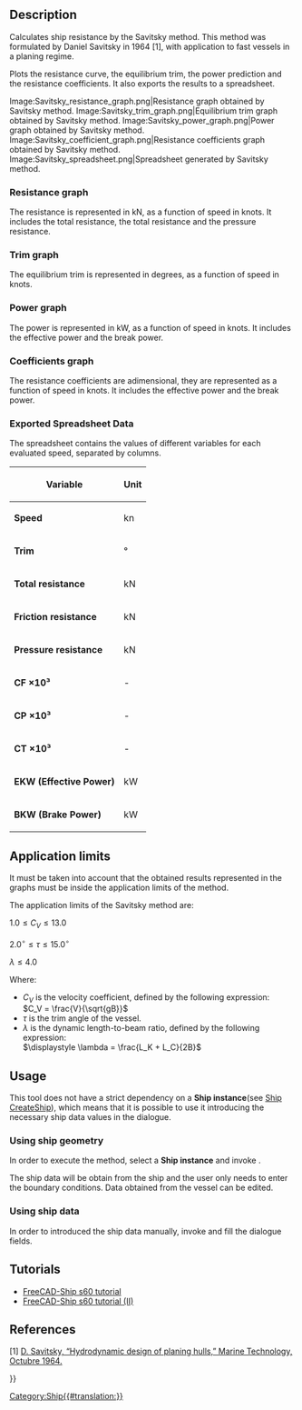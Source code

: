 <languages/>

{{Docnav
|[[Ship_ResistanceHoltrop|Resistance Holtrop prediction]]
|
|[[Ship_Workbench|Ship]]
|IconL=Ship_ResistanceHoltrop.svg
|IconR=
|IconC=Workbench_Ship.svg
}}

{{GuiCommand
|Name=Ship ResistanceSavitsky
|MenuLocation=Resistance → Resistance Savitsky prediction
|Workbenches=[[Ship_Workbench|Ship]]
|Shortcut=
|SeeAlso=
}}

== Description ==

Calculates ship resistance by the Savitsky method. This method was formulated by Daniel Savitsky in 1964 [1], with application to fast vessels in a planing regime.

Plots the resistance curve, the equilibrium trim, the power prediction and the resistance coefficients. It also exports the results to a spreadsheet.

<gallery widths="400px,225px,285px,335px,225px">
Image:Savitsky_resistance_graph.png|Resistance graph obtained by Savitsky method.
Image:Savitsky_trim_graph.png|Equilibrium trim graph obtained by Savitsky method.
Image:Savitsky_power_graph.png|Power graph obtained by Savitsky method.
Image:Savitsky_coefficient_graph.png|Resistance coefficients graph obtained by Savitsky method.
Image:Savitsky_spreadsheet.png|Spreadsheet generated by Savitsky method.
</gallery>

=== Resistance graph ===

The resistance is represented in kN, as a function of speed in knots. It includes the total resistance, the total resistance and the pressure resistance.

=== Trim graph ===

The equilibrium trim is represented in degrees, as a function of speed in knots.

=== Power graph ===

The power is represented in kW, as a function of speed in knots. It includes the effective power and the break power.

=== Coefficients graph ===

The resistance coefficients are adimensional, they are represented as a function of speed in knots. It includes the effective power and the break power.

=== Exported Spreadsheet Data ===

The spreadsheet contains the values of different variables for each evaluated speed, separated by columns.

{| class="wikitable"
! Variable !! Unit
|-
| '''Speed''' || kn
|-
| '''Trim''' || °
|-
| '''Total resistance''' || kN
|-
| '''Friction resistance''' || kN
|-
| '''Pressure resistance''' || kN
|-
| '''CF ×10³''' || -
|-
| '''CP ×10³''' || -
|-
| '''CT ×10³''' || -
|-
| '''EKW (Effective Power)''' || kW
|-
| '''BKW (Brake Power)''' || kW
|}

== Application limits ==

It must be taken into account that the obtained results represented in the graphs must be inside the application limits of the method.

The application limits of the Savitsky method are:

<math> 1.0 \leq C_V \leq 13.0 </math>

<math> 2.0^\circ \leq \tau \leq 15.0^\circ </math>

<math> \lambda \leq 4.0 </math>

Where:

* <math>C_V</math> is the velocity coefficient, defined by the following expression:<br><math> C_V = \frac{V}{\sqrt{gB}} </math>
* <math>\tau</math> is the trim angle of the vessel.
* <math>\lambda</math> is the dynamic length-to-beam ratio, defined by the following expression:<br><math>\displaystyle \lambda = \frac{L_K + L_C}{2B}</math>

== Usage ==

This tool does not have a strict dependency on a '''Ship instance'''(see [[Ship_CreateShip|Ship CreateShip]]), which means that it is possible to use it introducing the necessary ship data values in the dialogue.

=== Using ship geometry ===

In order to execute the method, select a '''Ship instance''' and invoke {{MenuCommand|Resistance → [[Image:Ship_ResistanceSavitsky.svg|16px]] Resistance Savitsky prediction}}.

The ship data will be obtain from the ship and the user only needs to enter the boundary conditions. Data obtained from the vessel can be edited.

=== Using ship data ===

In order to introduced the ship data manually, invoke {{MenuCommand|Resistance → [[Image:Ship_ResistanceSavitsky.svg|16px]] Resistance Savitsky prediction}} and fill the dialogue fields.

== Tutorials ==

* [[FreeCAD-Ship_s60_tutorial|FreeCAD-Ship s60 tutorial ]]
* [[FreeCAD-Ship_s60_tutorial_(II)|FreeCAD-Ship s60 tutorial (II)]]

== References ==

[1] [https://www.boatdesign.net/attachments/hydrodynamic-design-of-planing-hulls-savitsky-1964-pdf.89527/ D. Savitsky, “Hydrodynamic design of planing hulls,” Marine Technology, Octubre 1964.]


{{Docnav
|[[Ship_ResistanceHoltrop|Resistance Holtrop prediction]]
|
|[[Ship_Workbench|Ship]]
|IconL=Ship_ResistanceHoltrop.svg
|IconR=
|IconC=Workbench_Ship.svg
}}

{{Userdocnavi{{#translation:}}}}
[[Category:Ship{{#translation:}}]]